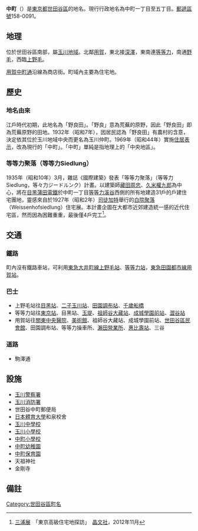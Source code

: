 {{Pathnav|日本|東京都|世田谷區|frame=1}}
{{Infobox Settlement
|official_name = 中町
|native_name =
|settlement_type = [[町|町]]
|image_skyline =
|imagesize =
|image_caption =
|image_flag =
|image_seal =
| image_map =
| map_caption =
| pushpin_map =
|subdivision_type = [[國家|國家]]
|subdivision_name = [[File:Flag_of_Japan.svg|border]] [[日本|日本]]
|subdivision_type1 = [[都道府縣|都道府縣]]
|subdivision_name1 = [[File:Flag_of_Tokyo_Prefecture.svg|25px]] [[東京都|東京都]]
|subdivision_type2 = [[東京都區部|特別區]]
|subdivision_name2 = [[File:Flag_of_Setagaya,_Tokyo.svg|25px]] [[世田谷區|世田谷區]]
|established_title =
|established_date =
|government_type =
|leader_title =
|leader_name =
|area_magnitude =
|area_total_sq_mi =
|area_total_km2 =
|area_land_sq_mi =
|area_land_km2 =
|area_urban_sq_mi =
|area_urban_km2 =
|area_metro_km2 =
|area_metro_sq_mi =
|population_as_of= 2013年（平成25年）9月1日
|population_footnotes = <ref>[http://www.city.setagaya.lg.jp/kurashi/107/157/692/694/1884/d00123410_d/fil/district201309.xls 平成25年（2013年）の世田谷区の町丁別人口と世帯数 - 世田谷区]</ref>
|population_total = 13281
|population_urban =
|population_metro =
|population_density_sq_mi =
|population_density_km2 =
| timezone = [[日本標準時間|JST]]
| utc_offset = +9
|timezone_DST =
|utc_offset_DST =
|latd=|latm=|lats=|latNS=
|longd=|longm=|longs=|longEW=
|elevation_footnotes=
|elevation_m =
|elevation_ft =
|postal_code_type = [[郵遞區號|郵遞區號]]
|postal_code = 158-0091
|area_code =
|website =
|footnotes =
}}
'''中町'''（{{jpn|j=中町|hg=なかまち|rm=Nakamachi|f=y}}）是[[東京都|東京都]][[世田谷區|世田谷區]]的地名。現行行政地名為中町一丁目至五丁目。[[郵遞區號|郵遞區號]]158-0091。

== 地理 ==
位於世田谷區南部，屬[[玉川地域|玉川地域]]。北鄰[[用賀|用賀]]，東北接[[深澤|深澤]]，東南連[[等等力_(世田谷區)|等等力]]，南通[[野毛_(世田谷區)|野毛]]，西臨[[上野毛|上野毛]]。

[[用賀中町通|用賀中町通]]沿線為商店街。町域內主要為住宅地。

== 歷史 ==
=== 地名由來 ===
江戶時代初期，此地名為「野良田」。「野良」意為荒蕪的原野，因此「野良田」即為荒蕪原野的田地。1932年（昭和7年），因居民認為「野良田」有農村的含意，決定依其位於玉川地域中央而更名為玉川仲町。1969年（昭和44年）實施[[住居表示|住居表示]]，改為現行的「中町」。「中町」單純是指地理上的「中央地區」。

=== 等等力聚落（等等力Siedlung） ===
1935年（昭和10年）3月，雜誌《國際建築》發表「等等力聚落」（等等力Siedlung，等々力ジードルンク）計畫。以建築師[[藏田周忠|藏田周忠]]、[[久米權九郎|久米權九郎]]為中心，將在[[目黑蒲田電鐵|目黑蒲田電鐵]]於中町一丁目[[等等力溪谷|等等力溪谷]]西側的所有地建造31戶的戶建住宅團地，靈感來自於1927年（昭和2年）[[司徒加特|司徒加特]]舉行的[[白院聚落|白院聚落]]（Weissenhofsiedlung）住宅展。本計畫企圖在大都市近郊建造統一感的近代住宅區，然而因為困難重重，最後僅4戶完工<ref>[[三浦展|三浦展]]　「東京高級住宅地探訪」　[[晶文社|晶文社]]，2012年11月</ref>。

== 交通 ==
=== 鐵路 ===
町內沒有鐵路車站，可利用[[東急大井町線|東急大井町線]][[上野毛站|上野毛站]]、[[等等力站|等等力站]]，[[東急田園都市線|東急田園都市線]][[用賀站|用賀站]]。

=== 巴士 ===
* 上野毛站往[[目黑站|目黑站]]、[[二子玉川站|二子玉川站]]、[[田園調布站|田園調布站]]、[[千歲船橋站|千歲船橋]]
* 等等力站往[[東京站|東京站]]、目黑站、[[玉堤|玉堤]]、[[祖師谷大藏站|祖師谷大藏站]]、[[成城學園前站|成城學園前站]]、[[澀谷站|澀谷站]]
* 用賀站往[[關東中央醫院|關東中央醫院]]、[[世田谷美術館|美術館]]、祖師谷大藏站、成城學園前站、[[世田谷區民會館|世田谷區民會館]]、田園調布站、等等力操車所、[[東急巴士瀨田營業所|瀨田營業所]]、[[惠比壽站|惠比壽站]]、三谷

=== 道路 ===
* 駒澤通

== 設施 ==
* [[玉川警察署|玉川警察署]]
* [[玉川消防署|玉川消防署]]
* 世田谷中町郵便局
* [[日本體育大學|日本體育大學]]和泉校舍
* [[世田谷區立玉川中學校|玉川中學校]]
* [[世田谷區立玉川小學校|玉川小學校]]
* [[世田谷區立中町小學校|中町小學校]]
* [[世田谷區立中町幼稚園|中町幼稚園]]
* [[世田谷區立中町保育園|中町保育園]]
* 天祖神社
* 金剛寺

== 備註 ==
{{Reflist}}

{{世田谷區的町名}}

{{DEFAULTSORT:Nakamachi}}
[[Category:世田谷區町名|Category:世田谷區町名]]
